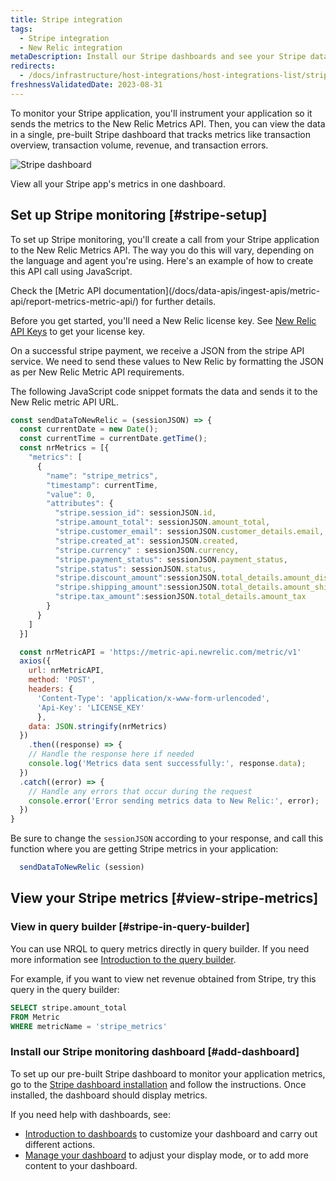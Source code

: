 ```yaml
---
title: Stripe integration
tags:
  - Stripe integration
  - New Relic integration
metaDescription: Install our Stripe dashboards and see your Stripe data in New Relic. 
redirects:
  - /docs/infrastructure/host-integrations/host-integrations-list/stripe-integration 
freshnessValidatedDate: 2023-08-31
---
```


To monitor your Stripe application, you'll instrument your application so it sends the metrics to the New Relic Metrics API. Then, you can view the data in a single, pre-built Stripe dashboard that tracks metrics like transaction overview, transaction volume, revenue, and transaction errors.  

<img
  title="Stripe"
  alt="Stripe dashboard"
  src="/images/infrastructure_screenshot-stripe-dashboard.webp"
/>

<figcaption>
  View all your Stripe app's metrics in one dashboard.
</figcaption>

## Set up Stripe monitoring [#stripe-setup]

To set up Stripe monitoring, you'll create a call from your Stripe application to the New Relic Metrics API. The way you do this will vary, depending on the language and agent you're using. Here's an example of how to create this API call using JavaScript.

<Callout variant="tip">
  Check the [Metric API documentation](/docs/data-apis/ingest-apis/metric-api/report-metrics-metric-api/) for further details.
</Callout>

Before you get started, you'll need a New Relic license key. See [New Relic API Keys](/docs/apis/intro-apis/new-relic-api-keys/) to get your license key.

On a successful stripe payment, we receive a JSON from the stripe API service. We need to send these values to New Relic by formatting the JSON as per New Relic Metric API requirements.

The following JavaScript code snippet formats the data and sends it to the New Relic metric API URL. 

```javascript
const sendDataToNewRelic = (sessionJSON) => {
  const currentDate = new Date();
  const currentTime = currentDate.getTime();
  const nrMetrics = [{
    "metrics": [
      {
        "name": "stripe_metrics",
        "timestamp": currentTime,
        "value": 0,
        "attributes": {
          "stripe.session_id": sessionJSON.id,
          "stripe.amount_total": sessionJSON.amount_total,
          "stripe.customer_email": sessionJSON.customer_details.email,
          "stripe.created_at": sessionJSON.created,
          "stripe.currency" : sessionJSON.currency,
          "stripe.payment_status": sessionJSON.payment_status,
          "stripe.status": sessionJSON.status,
          "stripe.discount_amount":sessionJSON.total_details.amount_discount,
          "stripe.shipping_amount":sessionJSON.total_details.amount_shipping,
          "stripe.tax_amount":sessionJSON.total_details.amount_tax
        }
      }
    ]
  }]

  const nrMetricAPI = 'https://metric-api.newrelic.com/metric/v1'
  axios({
    url: nrMetricAPI,
    method: 'POST',
    headers: {
      'Content-Type': 'application/x-www-form-urlencoded',
      'Api-Key': 'LICENSE_KEY'
      },
    data: JSON.stringify(nrMetrics)
  })
    .then((response) => {
    // Handle the response here if needed
    console.log('Metrics data sent successfully:', response.data);
  })
  .catch((error) => {
    // Handle any errors that occur during the request
    console.error('Error sending metrics data to New Relic:', error);
  })
}

```

Be sure to change the `sessionJSON` according to your response, and call this function where you are getting Stripe metrics in your application:

```javascript
  sendDataToNewRelic (session)
```
## View your Stripe metrics [#view-stripe-metrics] 

### View in query builder [#stripe-in-query-builder]

You can use NRQL to query metrics directly in query builder. If you need more information see [Introduction to the query builder](/docs/query-your-data/explore-query-data/query-builder/introduction-query-builder). 

For example, if you want to view net revenue obtained from Stripe, try this query in the query builder:

```sql
SELECT stripe.amount_total 
FROM Metric 
WHERE metricName = 'stripe_metrics'
```

### Install our Stripe monitoring dashboard [#add-dashboard]

To set up our pre-built Stripe dashboard to monitor your application metrics, go to the [Stripe dashboard installation](https://onenr.io/0ZQWYYE1rRW) and follow the instructions. Once installed, the dashboard should display metrics.

If you need help with dashboards, see:

* [Introduction to dashboards](/docs/query-your-data/explore-query-data/dashboards/introduction-dashboards) to customize your dashboard and carry out different actions.
* [Manage your dashboard](/docs/query-your-data/explore-query-data/dashboards/manage-your-dashboard) to adjust your <InlinePopover type="dashboards"/> display mode, or to add more content to your dashboard.

